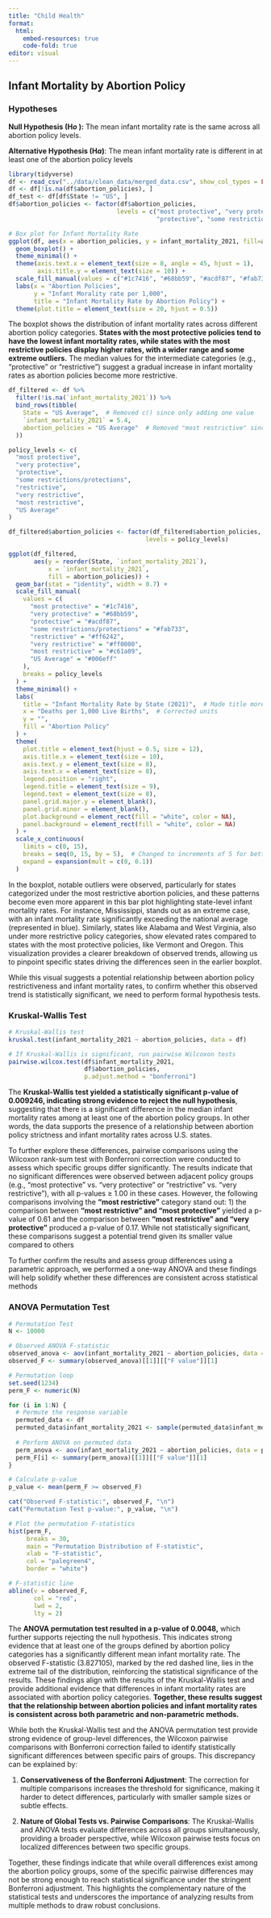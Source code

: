 ```yaml
---
title: "Child Health"
format: 
  html:
    embed-resources: true
    code-fold: true
editor: visual
---
```


## Infant Mortality by Abortion Policy

### Hypotheses

**Null Hypothesis (H*o* ):** The mean infant mortality rate is the same across all abortion policy levels.

**Alternative Hypothesis (H*a*)**: The mean infant mortality rate is different in at least one of the abortion policy levels

```r
library(tidyverse)
df <- read_csv("../data/clean_data/merged_data.csv", show_col_types = FALSE)
df <- df[!is.na(df$abortion_policies), ]
df_test <- df[df$State != "US", ]
df$abortion_policies <- factor(df$abortion_policies, 
                              levels = c("most protective", "very protective", 
                                         "protective", "some restriction /protections", "restrictive", "very restrictive", "most restrictive"))

# Box plot for Infant Mortality Rate
ggplot(df, aes(x = abortion_policies, y = infant_mortality_2021, fill=abortion_policies)) +
  geom_boxplot() +
  theme_minimal() +
  theme(axis.text.x = element_text(size = 8, angle = 45, hjust = 1),
        axis.title.y = element_text(size = 10)) + 
  scale_fill_manual(values = c("#1c7416", "#68bb59", "#acdf87", "#fab733", "#ff6242", "#ff0000", "#c61a09")) +
  labs(x = "Abortion Policies", 
       y = "Infant Morality rate per 1,000",
       title = "Infant Mortality Rate by Abortion Policy") +
  theme(plot.title = element_text(size = 20, hjust = 0.5))
```

The boxplot shows the distribution of infant mortality rates across different abortion policy categories. **States with the most protective policies tend to have the lowest infant mortality rates, while states with the most restrictive policies display higher rates, with a wider range and some extreme outliers.** The median values for the intermediate categories (e.g., "protective" or "restrictive") suggest a gradual increase in infant mortality rates as abortion policies become more restrictive.

```r

df_filtered <- df %>%
  filter(!is.na(`infant_mortality_2021`)) %>%
  bind_rows(tibble(
    State = "US Average",  # Removed c() since only adding one value
    `infant_mortality_2021` = 5.4,
    abortion_policies = "US Average"  # Removed "most restrictive" since only adding US Average
  ))

policy_levels <- c(
  "most protective",
  "very protective", 
  "protective",
  "some restrictions/protections",
  "restrictive",
  "very restrictive",
  "most restrictive",
  "US Average"
)

df_filtered$abortion_policies <- factor(df_filtered$abortion_policies, 
                                      levels = policy_levels)

ggplot(df_filtered, 
       aes(y = reorder(State, `infant_mortality_2021`),
           x = `infant_mortality_2021`,
           fill = abortion_policies)) +
  geom_bar(stat = "identity", width = 0.7) +
  scale_fill_manual(
    values = c(
      "most protective" = "#1c7416",
      "very protective" = "#68bb59",
      "protective" = "#acdf87",
      "some restrictions/protections" = "#fab733",
      "restrictive" = "#ff6242",
      "very restrictive" = "#ff0000",
      "most restrictive" = "#c61a09",
      "US Average" = "#006eff"
    ),
    breaks = policy_levels
  ) +
  theme_minimal() +
  labs(
    title = "Infant Mortality Rate by State (2021)",  # Made title more concise
    x = "Deaths per 1,000 Live Births",  # Corrected units
    y = "",
    fill = "Abortion Policy"
  ) +
  theme(
    plot.title = element_text(hjust = 0.5, size = 12),
    axis.title.x = element_text(size = 10),
    axis.text.y = element_text(size = 8),
    axis.text.x = element_text(size = 8),
    legend.position = "right",
    legend.title = element_text(size = 9),
    legend.text = element_text(size = 8),
    panel.grid.major.y = element_blank(),
    panel.grid.minor = element_blank(),
    plot.background = element_rect(fill = "white", color = NA),
    panel.background = element_rect(fill = "white", color = NA)
  ) +
  scale_x_continuous(
    limits = c(0, 15),
    breaks = seq(0, 15, by = 5),  # Changed to increments of 5 for better readability
    expand = expansion(mult = c(0, 0.1))
  )

```

In the boxplot, notable outliers were observed, particularly for states categorized under the most restrictive abortion policies, and these patterns become even more apparent in this bar plot highlighting state-level infant mortality rates. For instance, Mississippi, stands out as an extreme case, with an infant mortality rate significantly exceeding the national average (represented in blue). Similarly, states like Alabama and West Virginia, also under more restrictive policy categories, show elevated rates compared to states with the most protective policies, like Vermont and Oregon. This visualization provides a clearer breakdown of observed trends, allowing us to pinpoint specific states driving the differences seen in the earlier boxplot.

While this visual suggests a potential relationship between abortion policy restrictiveness and infant mortality rates, to confirm whether this observed trend is statistically significant, we need to perform formal hypothesis tests.

### Kruskal-Wallis Test

```r
# Kruskal-Wallis test
kruskal.test(infant_mortality_2021 ~ abortion_policies, data = df)

# If Kruskal-Wallis is significant, run pairwise Wilcoxon tests
pairwise.wilcox.test(df$infant_mortality_2021, 
                     df$abortion_policies,
                     p.adjust.method = "bonferroni")
```

The **Kruskal-Wallis test yielded a statistically significant p-value of 0.009246, indicating strong evidence to reject the null hypothesis**, suggesting that there is a significant difference in the median infant mortality rates among at least one of the abortion policy groups. In other words, the data supports the presence of a relationship between abortion policy strictness and infant mortality rates across U.S. states.

To further explore these differences, pairwise comparisons using the Wilcoxon rank-sum test with Bonferroni correction were conducted to assess which specific groups differ significantly. The results indicate that no significant differences were observed between adjacent policy groups (e.g., "most protective" vs. "very protective" or "restrictive" vs. "very restrictive"), with all p-values ≥ 1.00 in these cases. However, the following comparisons involving the **"most restrictive"** category stand out: 1) the comparison between **"most restrictive" and "most protective"** yielded a p-value of 0.61 and the comparison between **"most restrictive" and "very protective"** produced a p-value of 0.17. While not statistically significant, these comparisons suggest a potential trend given its smaller value compared to others

To further confirm the results and assess group differences using a parametric approach, we performed a one-way ANOVA and these findings will help solidify whether these differences are consistent across statistical methods

### ANOVA Permutation Test

```r
# Permutation Test
N <- 10000 

# Observed ANOVA F-statistic
observed_anova <- aov(infant_mortality_2021 ~ abortion_policies, data = df)
observed_F <- summary(observed_anova)[[1]][["F value"]][1]

# Permutation loop
set.seed(1234) 
perm_F <- numeric(N)

for (i in 1:N) {
  # Permute the response variable
  permuted_data <- df
  permuted_data$infant_mortality_2021 <- sample(permuted_data$infant_mortality_2021)
  
  # Perform ANOVA on permuted data
  perm_anova <- aov(infant_mortality_2021 ~ abortion_policies, data = permuted_data)
  perm_F[i] <- summary(perm_anova)[[1]][["F value"]][1]
}

# Calculate p-value
p_value <- mean(perm_F >= observed_F)

cat("Observed F-statistic:", observed_F, "\n")
cat("Permutation Test p-value:", p_value, "\n")

# Plot the permutation F-statistics
hist(perm_F, 
     breaks = 30, 
     main = "Permutation Distribution of F-statistic", 
     xlab = "F-statistic", 
     col = "palegreen4",  
     border = "white")    

# F-statistic line 
abline(v = observed_F, 
       col = "red",       
       lwd = 2, 
       lty = 2)
```

The **ANOVA permutation test resulted in a p-value of 0.0048,** which further supports rejecting the null hypothesis. This indicates strong evidence that at least one of the groups defined by abortion policy categories has a significantly different mean infant mortality rate. The observed F-statistic (3.827105), marked by the red dashed line, lies in the extreme tail of the distribution, reinforcing the statistical significance of the results. These findings align with the results of the Kruskal-Wallis test and provide additional evidence that differences in infant mortality rates are associated with abortion policy categories. **Together, these results suggest that the relationship between abortion policies and infant mortality rates is consistent across both parametric and non-parametric methods.**

While both the Kruskal-Wallis test and the ANOVA permutation test provide strong evidence of group-level differences, the Wilcoxon pairwise comparisons with Bonferroni correction failed to identify statistically significant differences between specific pairs of groups. This discrepancy can be explained by:

1.  **Conservativeness of the Bonferroni Adjustment**: The correction for multiple comparisons increases the threshold for significance, making it harder to detect differences, particularly with smaller sample sizes or subtle effects.

2.  **Nature of Global Tests vs. Pairwise Comparisons**: The Kruskal-Wallis and ANOVA tests evaluate differences across all groups simultaneously, providing a broader perspective, while Wilcoxon pairwise tests focus on localized differences between two specific groups.

Together, these findings indicate that while overall differences exist among the abortion policy groups, some of the specific pairwise differences may not be strong enough to reach statistical significance under the stringent Bonferroni adjustment. This highlights the complementary nature of the statistical tests and underscores the importance of analyzing results from multiple methods to draw robust conclusions.

